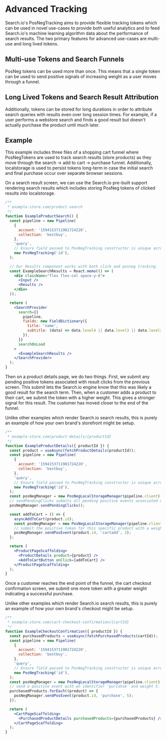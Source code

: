 
<SEO
  title="Advanced Tracking"
  description="Advanced funnel tracking provides our artificial intelligence engine with extra information about the quality of search results."
/>

# Advanced Tracking

Search.io's PosNegTracking aims to provide flexible tracking tokens which can be used in novel use-cases to provide both useful analytics and to feed Search.io's machine learning algorithm data about the performance of search results. The two primary features for advanced use-cases are multi-use and long lived tokens.

## Multi-use Tokens and Search Funnels

PosNeg tokens can be used more than once. This means that a single token can be used to send positive signals of increasing weight as a user moves through a funnel.

## Long Lived Tokens and Search Result Attribution

Additionally, tokens can be stored for long durations in order to attribute search queries with results even over long session times. For example, if a user performs a webstore search and finds a good result but doesn't actually purchase the product until much later.

## Example

This example includes three files of a shopping cart funnel where PosNegTokens are used to track search results (store products) as they move through the search -> add to cart -> purchase funnel. Additionally, localstorage is used to persist tokens long-term in case the initial search and final purchase occur over separate browser sessions.

On a search result screen, we can use the Search.io pre-built support rendering search results which includes storing PosNeg tokens of clicked results into localstorage.

```jsx
/**
 * example-store.com/product-search
 */
function ExampleProductSearch() {
  const pipeline = new Pipeline(
    {
      account: '1594153711901724220',
      collection: 'bestbuy',
    },
    'query',
    // Ensure field passed to PosNegTracking constructor is unique across products.
    new PosNegTracking('id'),
  );

  // Our Results component works with both click and posneg tracking.
  const ExampleSearchResults = React.memo(() => (
    <div className="flex flex-col space-y-6">
      <Input />
      <Results />
    </div>
  ));

  return (
    <SearchProvider
      search={{
        pipeline,
        fields: new FieldDictionary({
          title: 'name',
          subtitle: (data) => data.level4 || data.level3 || data.level2 || data.level1 || data.brand,
        }),
      }}
      searchOnLoad
    >
      <ExampleSearchResults />
    </SearchProvider>
  );
}
```

Then on a product details page, we do two things.
First, we submit any pending positive tokens associated with result clicks from the previous screen. This submit lets the Search.io engine know that this was likely a good result for the search term.
Then, when a customer adds a product to their cart, we submit the token with a higher weight. This gives a stronger signal for this result. The customer has moved closer to the end of the funnel.

Unlike other examples which render Search.io search results, this is purely an example of how your own brand's storefront might be setup.

```jsx live=false
/**
 * example-store.com/product-details/{productId}
 */
function ExampleProductDetails({ productId }) {
  const product = useAsync(fetchProductDetails(productId));
  const pipeline = new Pipeline(
    {
      account: '1594153711901724220',
      collection: 'bestbuy',
    },
    'query',
    // Ensure field passed to PosNegTracking constructor is unique across products.
    new PosNegTracking('id'),
  );
  const posNegManager = new PosNegLocalStorageManager(pipeline.client);
  // sendPendingClicks submits all pending positive events associated with clicked search results.
  posNegManager.sendPendingClicks();

  const addToCart = () => {
    asyncAddToCart(product.id);
    const posNegManager = new PosNegLocalStorageManager(pipeline.client);
    // submit the positive token for this specific product with a weight of 3.
    posNegManager.sendPosEvent(product.id, 'cartadd', 2);
  };

  return (
    <ProductPageScaffolding>
      <ProductDetails product={product} />
      <AddToCartButton onClick={addToCart} />
    </ProductPageScaffolding>
  );
}
```

Once a customer reaches the end point of the funnel, the cart checkout confirmation screen, we submit one more token with a greater weight indicating a successful purchase.

Unlike other examples which render Search.io search results, this is purely an example of how your own brand's checkout might be setup.

```jsx live=false
/**
 * example-store.com/cart-checkout-confirmation/{cartId}
 */
function ExampleCheckoutConfirmation({ productId }) {
  const purchasedProducts = useAsync(fetchPurchasedProducts(cartId));
  const pipeline = new Pipeline(
    {
      account: '1594153711901724220',
      collection: 'bestbuy',
    },
    'query',
    // Ensure field passed to PosNegTracking constructor is unique across products.
    new PosNegTracking('id'),
  );
  const posNegManager = new PosNegLocalStorageManager(pipeline.client);
  // send a positive event with an identifier 'purcahse' and weight 5.
  purchasedProducts.forEach((product) => {
    posNegManager.sendPosEvent(product.id, 'purchase', 5);
  });

  return (
    <CartPageScaffolding>
      <PurchasedProductDetails purchasedProducts={purchasedProducts} />
    </CartPageScaffolding>
  );
}
```
